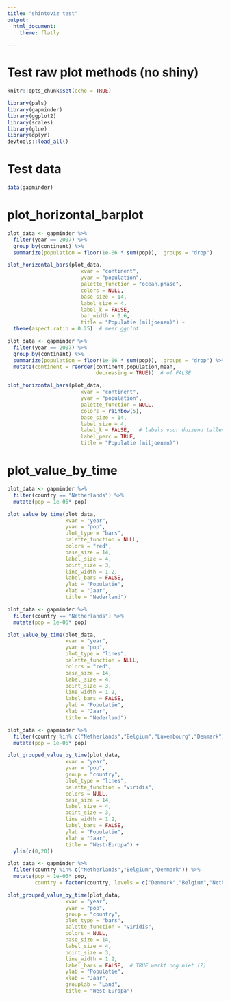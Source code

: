 ```yaml
---
title: "shintoviz test"
output: 
  html_document:
    theme: flatly

---
```


# Test raw plot methods (no shiny)

```r
knitr::opts_chunk$set(echo = TRUE)

library(pals)
library(gapminder)
library(ggplot2)
library(scales)
library(glue)
library(dplyr)
devtools::load_all()

```

# Test data

```r

data(gapminder)


```



# plot_horizontal_barplot

```r
plot_data <- gapminder %>% 
  filter(year == 2007) %>%
  group_by(continent) %>%
  summarize(population = floor(1e-06 * sum(pop)), .groups = "drop")

plot_horizontal_bars(plot_data, 
                        xvar = "continent",
                        yvar = "population",
                        palette_function = "ocean.phase",
                        colors = NULL,
                        base_size = 14,
                        label_size = 4,
                        label_k = FALSE, 
                        bar_width = 0.6,
                        title = "Populatie (miljoenen)") + 
  theme(aspect.ratio = 0.25)  # meer ggplot
```



```r
plot_data <- gapminder %>% 
  filter(year == 2007) %>%
  group_by(continent) %>%
  summarize(population = floor(1e-06 * sum(pop)), .groups = "drop") %>%
  mutate(continent = reorder(continent,population,mean, 
                             decreasing = TRUE))  # of FALSE 

plot_horizontal_bars(plot_data, 
                        xvar = "continent",
                        yvar = "population",
                        palette_function = NULL,
                        colors = rainbow(5),
                        base_size = 14,
                        label_size = 4,
                        label_k = FALSE,   # labels voor duizend tallen
                        label_perc = TRUE,
                        title = "Populatie (miljoenen)")
```



# plot_value_by_time



```r
plot_data <- gapminder %>% 
  filter(country == "Netherlands") %>%
  mutate(pop = 1e-06* pop)

plot_value_by_time(plot_data,
                   xvar = "year",
                   yvar = "pop",
                   plot_type = "bars",
                   palette_function = NULL,
                   colors = "red",
                   base_size = 14,
                   label_size = 4,
                   point_size = 3,
                   line_width = 1.2,
                   label_bars = FALSE,
                   ylab = "Populatie",
                   xlab = "Jaar",
                   title = "Nederland")

```

```r
plot_data <- gapminder %>% 
  filter(country == "Netherlands") %>%
  mutate(pop = 1e-06* pop)

plot_value_by_time(plot_data,
                   xvar = "year",
                   yvar = "pop",
                   plot_type = "lines",
                   palette_function = NULL,
                   colors = "red",
                   base_size = 14,
                   label_size = 4,
                   point_size = 3,
                   line_width = 1.2,
                   label_bars = FALSE,
                   ylab = "Populatie",
                   xlab = "Jaar",
                   title = "Nederland")

```


```r
plot_data <- gapminder %>% 
  filter(country %in% c("Netherlands","Belgium","Luxembourg","Denmark")) %>%
  mutate(pop = 1e-06* pop)

plot_grouped_value_by_time(plot_data,
                   xvar = "year",
                   yvar = "pop",
                   group = "country",
                   plot_type = "lines",
                   palette_function = "viridis",
                   colors = NULL,
                   base_size = 14,
                   label_size = 4,
                   point_size = 3,
                   line_width = 1.2,
                   label_bars = FALSE,
                   ylab = "Populatie",
                   xlab = "Jaar",
                   title = "West-Europa") +
  ylim(c(0,20))
```

```r
plot_data <- gapminder %>% 
  filter(country %in% c("Netherlands","Belgium","Denmark")) %>%
  mutate(pop = 1e-06* pop,
         country = factor(country, levels = c("Denmark","Belgium","Netherlands")))

plot_grouped_value_by_time(plot_data,
                   xvar = "year",
                   yvar = "pop",
                   group = "country",
                   plot_type = "bars",
                   palette_function = "viridis",
                   colors = NULL,
                   base_size = 14,
                   label_size = 4,
                   point_size = 3,
                   line_width = 1.2,
                   label_bars = FALSE,  # TRUE werkt nog niet (?)
                   ylab = "Populatie",
                   xlab = "Jaar",
                   grouplab = "Land",
                   title = "West-Europa")
```

